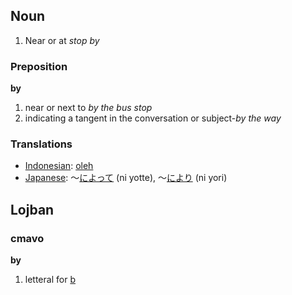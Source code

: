 ==Noun==

#Near or at ''stop by''

=== Preposition ===

'''by'''

# near or next to ''by the bus stop''
# indicating a tangent in the conversation or subject-''by the way''

=== Translations ===
*[[Indonesian]]: [[oleh]]
*[[Japanese]]: ～[[によって]] (ni yotte), ～[[により]] (ni yori)
==Lojban==
===cmavo===
'''by'''

#letteral for [[b]]
